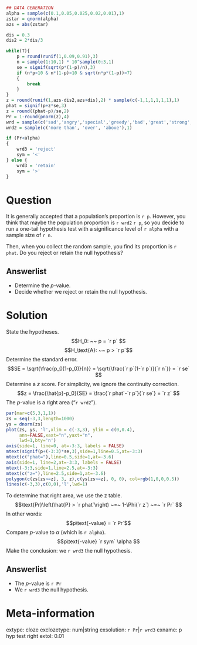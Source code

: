 ```r
## DATA GENERATION
alpha = sample(c(0.1,0.05,0.025,0.02,0.01),1)
zstar = qnorm(alpha)
azs = abs(zstar)

dis = 0.3
dis2 = 2*dis/3

while(T){
    p = round(runif(1,0.09,0.91),3)
    n = sample(1:10,1) * 10^sample(0:3,1)
    se = signif(sqrt(p*(1-p)/n),3)
    if (n*p>10 & n*(1-p)>10 & sqrt(n*p*(1-p))>7)
    {
        break
    }
}
z = round(runif(1,azs-dis2,azs+dis),2) * sample(c(-1,1,1,1,1,1),1)
phat = signif(p+z*se,3)
z = round((phat-p)/se,2)
Pr = 1-round(pnorm(z),4)
wrd = sample(c('sad','angry','special','greedy','bad','great','strong','happy','popular','cold'),1)
wrd2 = sample(c('more than', 'over', 'above'),1)

if (Pr<alpha)
{
    wrd3 = 'reject'
    sym = '<'
} else {
    wrd3 = 'retain'
    sym = '>'
}

```

Question
========

It is generally accepted that a population's proportion is `r p`. However, you think that maybe the population proportion is `r wrd2` `r p`, so you decide to run a one-tail hypothesis test with a significance level of `r alpha` with a sample size of `r n`.

Then, when you collect the random sample, you find its proportion is `r phat`. Do you reject or retain the null hypothesis?

Answerlist
--------
* Determine the $p$-value.
* Decide whether we reject or retain the null hypothesis.


Solution
========

State the hypotheses.
$$H_0: ~~ p = `r p` $$
$$H_\text{A}: ~~ p > `r p`$$
Determine the standard error.
$$SE = \sqrt{\frac{p_0(1-p_0)}{n}} = \sqrt{\frac{`r p`(1-`r p`)}{`r n`}} = `r se` $$
Determine a $z$ score. For simplicity, we ignore the continuity correction.
$$z = \frac{\hat{p}-p_0}{SE} = \frac{`r phat`-`r p`}{`r se`} = `r z` $$
The $p$-value is a right area ("`r wrd2`").

```r
par(mar=c(5,3,1,1))
zs = seq(-3,3,length=1000)
ys = dnorm(zs)
plot(zs, ys, 'l',xlim = c(-3,3), ylim = c(0,0.4),
     ann=FALSE,xaxt="n",yaxt="n",
     lwd=1,bty='n')
axis(side=1, line=0, at=-3:3, labels = FALSE)
mtext(signif(p+(-3:3)*se,3),side=1,line=0.5,at=-3:3)
mtext(c("phat="),line=0.5,side=1,at=-3.6)
axis(side=1, line=2,at=-3:3, labels = FALSE)
mtext(-3:3,side=1,line=2.5,at=-3:3)
mtext(c("z="),line=2.5,side=1,at=-3.6)
polygon(c(zs[zs>=z], 3, z),c(ys[zs>=z], 0, 0), col=rgb(1,0,0,0.5))
lines(c(-3,3),c(0,0),'l',lwd=1)
```

To determine that right area, we use the z table.
$$\text{Pr}\left(\hat{P} > `r phat`\right) ~=~ 1-\Phi(`r z`) ~=~ `r Pr` $$
In other words:
$$p\text{-value} = `r Pr`$$
Compare $p$-value to $\alpha$ (which is `r alpha`).
$$p\text{-value} `r sym` \alpha $$
Make the conclusion: we `r wrd3` the null hypothesis.


Answerlist
--------
* The $p$-value is `r Pr`
* We `r wrd3` the null hypothesis.


Meta-information
============
extype: cloze
exclozetype: num|string
exsolution: `r Pr`|`r wrd3`
exname: p hyp test right
extol: 0.01
